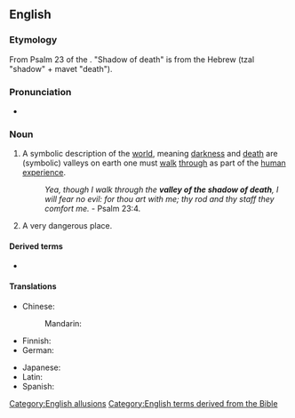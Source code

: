 ==English==

===Etymology===
From Psalm 23 of the {{w|Psalms|Book of Psalms}}. "Shadow of death" is from the Hebrew {{m|he|צלמות}} (tzal "shadow" + mavet "death").

===Pronunciation===
* {{audio|En-au-valley of the shadow of death.ogg|Audio (AU)|lang=en}}

===Noun===
{{head|en|noun|head=[[valley]] of the [[shadow]] of [[death]]}}

# {{lb|en|idiomatic}} A symbolic description of the [[world]], meaning [[darkness]] and [[death]] are (symbolic) valleys on earth one must [[walk]] [[through]] as part of the [[human]] [[experience]].
#: ''Yea, though I walk through the '''valley of the shadow of death''', I will fear no evil: for thou art with me; thy rod and thy staff they comfort me.'' - Psalm 23:4.
# {{lb|en|idiomatic}} A very dangerous place.

====Derived terms====
* {{l|en|valley of death}}

====Translations====
{{trans-top|biblical phrase}}
* Chinese:
*: Mandarin: {{t|cmn|死蔭的幽谷|tr=sǐ yīn dí yōugǔ}}
* Finnish: {{t|fi|kuoleman varjon laakso}}
* German: {{t|de|das finstere Tal|n}}
{{trans-mid}}
* Japanese: {{t|ja|死の陰の谷|tr=shi no kage no tani}}
* Latin: {{t|la|in medio umbrae mortis}} {{q|in the valley of the shadow of death}}
* Spanish: {{t|es|valle de sombra de muerte}}
{{trans-bottom}}

[[Category:English allusions]]
[[Category:English terms derived from the Bible]]